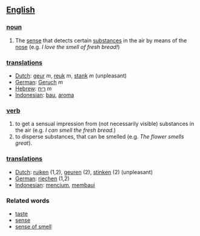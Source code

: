 ==[[English]]==

===[[noun]]===
# The [[sense]] that detects certain [[substance]]s in the air by means of the [[nose]] (e.g. ''I love the smell of fresh bread!'')

===[[translation|translations]]===
*[[Dutch]]: [[geur]] ''m'', [[reuk]] ''m'', [[stank]] ''m'' (unpleasant)
*[[German]]: [[Geruch]] ''m''
*[[Hebrew]]: [[ריח]] ''m''
*[[Indonesian]]: [[bau]], [[aroma]]

===[[verb]]===
# to get a sensual impression from (not necessarily visible) substances in the air  (e.g. ''I can smell the fresh bread.'')
# to disperse substances, that can be smelled (e.g. ''The flower smells great'').

===[[translation|translations]]===
*[[Dutch]]: [[ruiken]] (1,2), [[geuren]] (2), [[stinken]] (2) (unpleasant)
*[[German]]: [[riechen]] (1,2)
*[[Indonesian]]: [[cium|mencium]], [[bau|membaui]]

===Related words===
*[[taste]]
*[[sense]]
*[[sense of smell]]